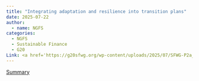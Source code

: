 ```yaml
---
title: "Integrating adaptation and resilience into transition plans"
date: 2025-07-22
author:
  - name: NGFS
categories: 
  - NGFS
  - Sustainable Finance
  - G20
Link: <a href='https://g20sfwg.org/wp-content/uploads/2025/07/SFWG-P2a_Adaptation-and-Transition-Plans.pdf'>Link</a>
---
```


[Summary](https://www.ngfs.net/system/files/2025-07/NGFS_Two-pager_G20%20input%20paper_final%20%282%29.pdf)

